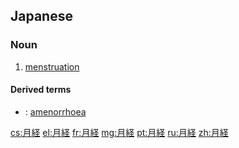 ==Japanese==
{{ja-kanjitab|げつ|k1=げっ|けい|yomi=o}}

===Noun===
{{ja-noun|げっけい|kyu=月經}}

# [[menstruation]]

====Derived terms====
* {{ja-r|無月経|むげっけい}}: [[amenorrhoea]]

[[cs:月経]]
[[el:月経]]
[[fr:月経]]
[[mg:月経]]
[[pt:月経]]
[[ru:月経]]
[[zh:月経]]